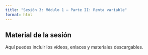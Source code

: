 ```yaml
---
title: "Sesión 3: Módulo 1 – Parte II: Renta variable"
format: html
---
```


::: callout-note
## Material de la sesión

Aquí puedes incluir los vídeos, enlaces y materiales descargables.
:::
